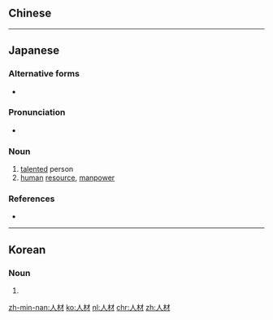 ==Chinese==
{{zh-see|人才|v}}

----

==Japanese==
{{ja-kanjitab|じん|ざい|yomi=on}}

===Alternative forms===
* {{l/ja|人才}}

===Pronunciation===
* {{ja-pron|じんざい|y=o|acc=h|acc_ref=NHK}}

===Noun===
{{ja-noun|じんざい}}

# [[talented]] person
# [[human]] [[resource]], [[manpower]]

===References===
* {{R:Shogakukan}}
<references/>

----

==Korean==
{{ko-hanjatab}}

===Noun===
{{ko-noun|hj|hangeul=인재}}

# {{hanja form of|인재|[[talented]] person}}

[[zh-min-nan:人材]]
[[ko:人材]]
[[nl:人材]]
[[chr:人材]]
[[zh:人材]]